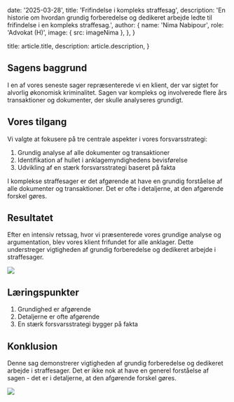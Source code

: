 
  date: '2025-03-28',
  title: 'Frifindelse i kompleks straffesag',
  description:
    'En historie om hvordan grundig forberedelse og dedikeret arbejde ledte til frifindelse i en kompleks straffesag.',
  author: {
    name: 'Nima Nabipour',
    role: 'Advokat (H)',
    image: { src: imageNima },
  },
}

  title: article.title,
  description: article.description,
}

## Sagens baggrund

I en af vores seneste sager repræsenterede vi en klient, der var sigtet for alvorlig økonomisk kriminalitet. Sagen var kompleks og involverede flere års transaktioner og dokumenter, der skulle analyseres grundigt.

## Vores tilgang

Vi valgte at fokusere på tre centrale aspekter i vores forsvarsstrategi:

1. Grundig analyse af alle dokumenter og transaktioner
2. Identifikation af hullet i anklagemyndighedens bevisførelse
3. Udvikling af en stærk forsvarsstrategi baseret på fakta

<TopTip>
  I komplekse straffesager er det afgørende at have en grundig forståelse af alle dokumenter og transaktioner. Det er ofte i detaljerne, at den afgørende forskel gøres.
</TopTip>

## Resultatet

Efter en intensiv retssag, hvor vi præsenterede vores grundige analyse og argumentation, blev vores klient frifundet for alle anklager. Dette understreger vigtigheden af grundig forberedelse og dedikeret arbejde i straffesager.

![](./punch-clock.jpg)

## Læringspunkter

1. Grundighed er afgørende
2. Detaljerne er ofte afgørende
3. En stærk forsvarsstrategi bygger på fakta

## Konklusion

Denne sag demonstrerer vigtigheden af grundig forberedelse og dedikeret arbejde i straffesager. Det er ikke nok at have en generel forståelse af sagen - det er i detaljerne, at den afgørende forskel gøres.

![](./graduation.jpg)
